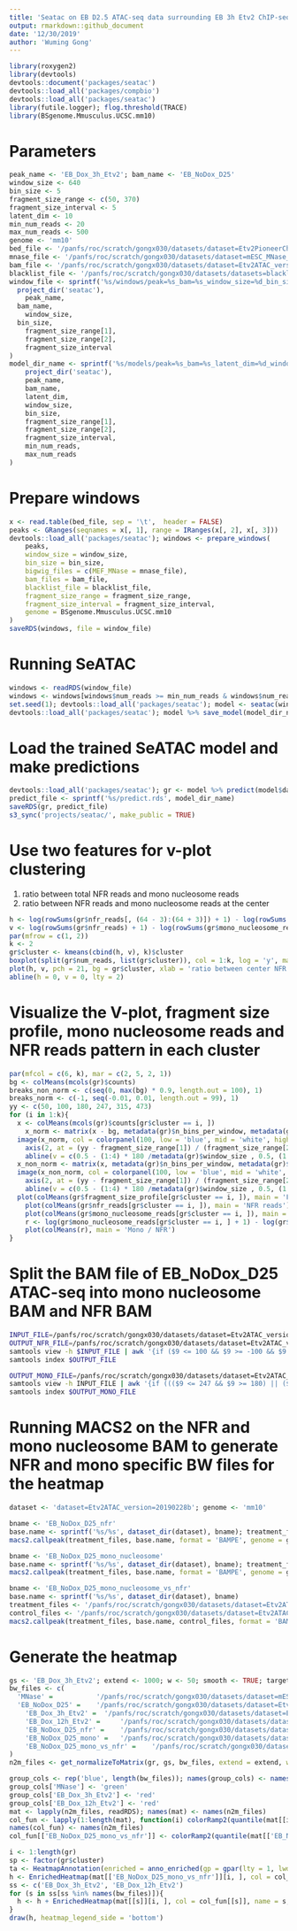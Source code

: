 ```yaml
---
title: 'Seatac on EB D2.5 ATAC-seq data surrounding EB 3h Etv2 ChIP-seq peak'
output: rmarkdown::github_document
date: '12/30/2019'
author: 'Wuming Gong'
---
```


```r
library(roxygen2)
library(devtools)
devtools::document('packages/seatac')
devtools::load_all('packages/compbio')
devtools::load_all('packages/seatac')
library(futile.logger); flog.threshold(TRACE)
library(BSgenome.Mmusculus.UCSC.mm10)
```


# Parameters
```r
peak_name <- 'EB_Dox_3h_Etv2'; bam_name <- 'EB_NoDox_D25'
window_size <- 640 
bin_size <- 5
fragment_size_range <- c(50, 370)
fragment_size_interval <- 5
latent_dim <- 10
min_num_reads <- 20
max_num_reads <- 500
genome <- 'mm10'
bed_file <- '/panfs/roc/scratch/gongx030/datasets/dataset=Etv2PioneerChIPseq_version=20191203a/EB_Dox_3h_Etv2_summits.bed'
mnase_file <- '/panfs/roc/scratch/gongx030/datasets/dataset=mESC_MNase_version=20190925a/MNase_mESC.bw'
bam_file <- '/panfs/roc/scratch/gongx030/datasets/dataset=Etv2ATAC_version=20190228b/EB_NoDox_D25.bam'
blacklist_file <- '/panfs/roc/scratch/gongx030/datasets/datasets=blacklists_version=20190827a/mm10.blacklist.bed.gz'
window_file <- sprintf('%s/windows/peak=%s_bam=%s_window_size=%d_bin_size=%d_fragment_size_range=%d+%d_fragment_size_interval=%d',
  project_dir('seatac'),
	peak_name,
  bam_name,
	window_size,
  bin_size,
	fragment_size_range[1],
	fragment_size_range[2],
	fragment_size_interval
)
model_dir_name <- sprintf('%s/models/peak=%s_bam=%s_latent_dim=%d_window_size=%d_bin_size=%d_fragment_size_range=%d+%d_fragment_size_interval=%d_min_num_reads=%d_max_num_reads=%d',
	project_dir('seatac'),
	peak_name,
	bam_name,
	latent_dim,
	window_size,
	bin_size,
	fragment_size_range[1],
	fragment_size_range[2],
	fragment_size_interval,
	min_num_reads,
	max_num_reads
)
```

# Prepare windows
```r
x <- read.table(bed_file, sep = '\t',  header = FALSE)
peaks <- GRanges(seqnames = x[, 1], range = IRanges(x[, 2], x[, 3]))
devtools::load_all('packages/seatac'); windows <- prepare_windows(
	peaks, 
	window_size = window_size, 
	bin_size = bin_size, 
	bigwig_files = c(MEF_MNase = mnase_file), 
	bam_files = bam_file, 
	blacklist_file = blacklist_file, 
	fragment_size_range = fragment_size_range, 
	fragment_size_interval = fragment_size_interval, 
	genome = BSgenome.Mmusculus.UCSC.mm10
)
saveRDS(windows, file = window_file)
```

# Running SeATAC
```r
windows <- readRDS(window_file)
windows <- windows[windows$num_reads >= min_num_reads & windows$num_reads <= max_num_reads]
set.seed(1); devtools::load_all('packages/seatac'); model <- seatac(windows, latent_dim = latent_dim, epochs = 100, batch_size = 128, steps_per_epoch = 50)
devtools::load_all('packages/seatac'); model %>% save_model(model_dir_name)
```

# Load the trained SeATAC model and make predictions
```r
devtools::load_all('packages/seatac'); gr <- model %>% predict(model$data, batch_size = 256)
predict_file <- sprintf('%s/predict.rds', model_dir_name)
saveRDS(gr, predict_file)
s3_sync('projects/seatac/', make_public = TRUE)
```

# Use two features for v-plot clustering
1. ratio between total NFR reads and mono nucleosome reads
2. ratio between NFR reads and mono nucleosome reads at the center
```r
h <- log(rowSums(gr$nfr_reads[, (64 - 3):(64 + 3)]) + 1) - log(rowSums(gr$mono_nucleosome_reads[, (64 - 3):(64 + 3)]) + 1)
v <- log(rowSums(gr$nfr_reads) + 1) - log(rowSums(gr$mono_nucleosome_reads) + 1)
par(mfrow = c(1, 2))
k <- 2
gr$cluster <- kmeans(cbind(h, v), k)$cluster
boxplot(split(gr$num_reads, list(gr$cluster)), col = 1:k, log = 'y', main = 'number of reads', ylab = 'Number of reads')
plot(h, v, pch = 21, bg = gr$cluster, xlab = 'ratio between center NFR and mono reads', ylab = 'ratio between total NFR and mono reads')
abline(h = 0, v = 0, lty = 2)
```

# Visualize the V-plot, fragment size profile, mono nucleosome reads and NFR reads pattern in each cluster
```r
par(mfcol = c(6, k), mar = c(2, 5, 2, 1))
bg <- colMeans(mcols(gr)$counts)
breaks_non_norm <- c(seq(0, max(bg) * 0.9, length.out = 100), 1)
breaks_norm <- c(-1, seq(-0.01, 0.01, length.out = 99), 1)
yy <- c(50, 100, 180, 247, 315, 473)
for (i in 1:k){
  x <- colMeans(mcols(gr)$counts[gr$cluster == i, ])
	x_norm <- matrix(x - bg, metadata(gr)$n_bins_per_window, metadata(gr)$n_intervals)
  image(x_norm, col = colorpanel(100, low = 'blue', mid = 'white', high = 'red'), breaks = breaks_norm, main = sprintf('cluster %d(%d)', i, sum(gr$cluster == i)), axes = FALSE)
	axis(2, at = (yy - fragment_size_range[1]) / (fragment_size_range[2] - fragment_size_range[1]), label = yy, las = 2)
	abline(v = c(0.5 - (1:4) * 180 /metadata(gr)$window_size , 0.5, (1:4) * 180/ metadata(gr)$window_size + 0.5), col = 'yellow', lty = 2)
  x_non_norm <- matrix(x, metadata(gr)$n_bins_per_window, metadata(gr)$n_intervals)
  image(x_non_norm, col = colorpanel(100, low = 'blue', mid = 'white', high = 'red'), breaks = breaks_non_norm, main = 'Raw signal', axes = FALSE)
	axis(2, at = (yy - fragment_size_range[1]) / (fragment_size_range[2] - fragment_size_range[1]), label = yy, las = 2)
	abline(v = c(0.5 - (1:4) * 180 /metadata(gr)$window_size , 0.5, (1:4) * 180/ metadata(gr)$window_size + 0.5), col = 'yellow', lty = 2)
  plot(colMeans(gr$fragment_size_profile[gr$cluster == i, ]), main = 'Fragment size')
	plot(colMeans(gr$nfr_reads[gr$cluster == i, ]), main = 'NFR reads')
	plot(colMeans(gr$mono_nucleosome_reads[gr$cluster == i, ]), main = 'Mono nucleosome reads')
	r <- log(gr$mono_nucleosome_reads[gr$cluster == i, ] + 1) - log(gr$nfr_reads[gr$cluster == i, ] + 1)
	plot(colMeans(r), main = 'Mono / NFR')
}
```


# Split the BAM file of EB_NoDox_D25 ATAC-seq  into mono nucleosome BAM and NFR BAM
```bash
INPUT_FILE=/panfs/roc/scratch/gongx030/datasets/dataset=Etv2ATAC_version=20190228b/EB_NoDox_D25.bam
OUTPUT_NFR_FILE=/panfs/roc/scratch/gongx030/datasets/dataset=Etv2ATAC_version=20190228b/EB_NoDox_D25_nfr.bam
samtools view -h $INPUT_FILE | awk '{if ($9 <= 100 && $9 >= -100 && $9 != 0 || $1 ~ /^@/) print $0}' | samtools view -bS - > $OUTPUT_NFR_FILE
samtools index $OUTPUT_FILE

OUTPUT_MONO_FILE=/panfs/roc/scratch/gongx030/datasets/dataset=Etv2ATAC_version=20190228b/EB_NoDox_D25_mono_nucleosome.bam
samtools view -h INPUT_FILE | awk '{if ((($9 <= 247 && $9 >= 180) || ($9 <= -180 && $9 >= -247)) && $9 != 0 || $1 ~ /^@/) print $0}' | samtools view -bS - > $OUTPUT_MONO_FILE
samtools index $OUTPUT_MONO_FILE
```

# Running MACS2 on the NFR and mono nucleosome BAM to generate NFR and mono specific BW files for the heatmap
```r
dataset <- 'dataset=Etv2ATAC_version=20190228b'; genome <- 'mm10'

bname <- 'EB_NoDox_D25_nfr'
base.name <- sprintf('%s/%s', dataset_dir(dataset), bname); treatment_files <- '/panfs/roc/scratch/gongx030/datasets/dataset=Etv2ATAC_version=20190228b/EB_NoDox_D25_nfr.bam'
macs2.callpeak(treatment_files, base.name, format = 'BAMPE', genome = genome, broad = FALSE, qvalue.cutoff = 0.05, fold.change = FALSE, update = TRUE, call.summits = TRUE, shift = -100, extsize = 200)

bname <- 'EB_NoDox_D25_mono_nucleosome'
base.name <- sprintf('%s/%s', dataset_dir(dataset), bname); treatment_files <- '/panfs/roc/scratch/gongx030/datasets/dataset=Etv2ATAC_version=20190228b/EB_NoDox_D25_mono_nucleosome.bam'
macs2.callpeak(treatment_files, base.name, format = 'BAMPE', genome = genome, broad = FALSE, qvalue.cutoff = 0.05, fold.change = FALSE, update = TRUE, call.summits = TRUE, shift = -100, extsize = 200)

bname <- 'EB_NoDox_D25_mono_nucleosome_vs_nfr'
base.name <- sprintf('%s/%s', dataset_dir(dataset), bname)
treatment_files <- '/panfs/roc/scratch/gongx030/datasets/dataset=Etv2ATAC_version=20190228b/EB_NoDox_D25_mono_nucleosome.bam'
control_files <- '/panfs/roc/scratch/gongx030/datasets/dataset=Etv2ATAC_version=20190228b/EB_NoDox_D25_nfr.bam'
macs2.callpeak(treatment_files, base.name, control_files, format = 'BAMPE', genome = genome, broad = FALSE, qvalue.cutoff = 0.05, fold.change = TRUE, update = TRUE, call.summits = TRUE, shift = -100, extsize = 200)

```

# Generate the heatmap
```r
gs <- 'EB_Dox_3h_Etv2'; extend <- 1000; w <- 50; smooth <- TRUE; target_ratio <- 0.2; mc.cores <- 4
bw_files <- c(
  'MNase' =           '/panfs/roc/scratch/gongx030/datasets/dataset=mESC_MNase_version=20190925a/MNase_mESC.bw',
  'EB_NoDox_D25' =    '/panfs/roc/scratch/gongx030/datasets/dataset=Etv2ATAC_version=20190228b/EB_NoDox_D25_treat_pileup.bw',
	'EB_Dox_3h_Etv2' = 	'/panfs/roc/scratch/gongx030/datasets/dataset=Etv2PioneerChIPseq_version=20191203a/EB_Dox_3h_Etv2_FE.bw',
	'EB_Dox_12h_Etv2' = 	'/panfs/roc/scratch/gongx030/datasets/dataset=Etv2PioneerChIPseq_version=20191203a/EB_Dox_12h_Etv2_FE.bw',
	'EB_NoDox_D25_nfr' = 	'/panfs/roc/scratch/gongx030/datasets/dataset=Etv2ATAC_version=20190228b/EB_NoDox_D25_nfr_treat_pileup.bw',
	'EB_NoDox_D25_mono' = 	'/panfs/roc/scratch/gongx030/datasets/dataset=Etv2ATAC_version=20190228b/EB_NoDox_D25_mono_nucleosome_treat_pileup.bw',
	'EB_NoDox_D25_mono_vs_nfr' = 	'/panfs/roc/scratch/gongx030/datasets/dataset=Etv2ATAC_version=20190228b/EB_NoDox_D25_mono_nucleosome_vs_nfr_FE.bw'
)
n2m_files <- get_normalizeToMatrix(gr, gs, bw_files, extend = extend, w = w, smooth = smooth, target_ratio = target_ratio, mc.cores = mc.cores, force = FALSE)

group_cols <- rep('blue', length(bw_files)); names(group_cols) <- names(bw_files)
group_cols['MNase'] <- 'green'
group_cols['EB_Dox_3h_Etv2'] <- 'red'
group_cols['EB_Dox_12h_Etv2'] <- 'red'
mat <- lapply(n2m_files, readRDS); names(mat) <- names(n2m_files)
col_fun <- lapply(1:length(mat), function(i) colorRamp2(quantile(mat[[i]], c(0.005, 0.995)), c('white', group_cols[i])))
names(col_fun) <- names(n2m_files)
col_fun[['EB_NoDox_D25_mono_vs_nfr']] <- colorRamp2(quantile(mat[['EB_NoDox_D25_mono_vs_nfr']], c(0.005, 0.5, 0.995)), c('blue', 'black', 'yellow'))

i <- 1:length(gr)
sp <- factor(gr$cluster)
ta <- HeatmapAnnotation(enriched = anno_enriched(gp = gpar(lty = 1, lwd = 2, col = 1:nlevels(sp)), axis_param = list(facing = 'inside', at = -1000)))
h <- EnrichedHeatmap(mat[['EB_NoDox_D25_mono_vs_nfr']][i, ], col = col_fun[['EB_NoDox_D25_mono_vs_nfr']], split = sp[i], name = 'EB_NoDox_D25_mono_vs_nfr', top_annotation = ta, pos_line = FALSE)
ss <- c('EB_Dox_3h_Etv2', 'EB_Dox_12h_Etv2')
for (s in ss[ss %in% names(bw_files)]){
  h <- h + EnrichedHeatmap(mat[[s]][i, ], col = col_fun[[s]], name = s, top_annotation = ta, pos_line = FALSE)
}
draw(h, heatmap_legend_side = 'bottom')
```


